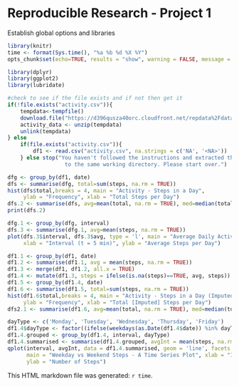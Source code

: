 Reproducible Research - Project 1
=================================
Establish global options and libraries
```r
library(knitr)
time <- format(Sys.time(), "%a %b %d %X %Y")
opts_chunk$set(echo=TRUE, results = "show", warning = FALSE, message = FALSE)
```
```r
library(dplyr)
library(ggplot2)
library(lubridate)
```

```r
#check to see if the file exists and if not then get it
if(!file.exists("activity.csv")){ 
    tempdata<-tempfile() 
    download.file("https://d396qusza40orc.cloudfront.net/repdata%2Fdata%2Factivity.zip", tempdata) 
    activity_data <- unzip(tempdata) 
    unlink(tempdata) 
} else 
    if(file.exists("activity.csv")){
        df1 <- read.csv("activity.csv", na.strings = c('NA', '<NA>'))
    } else stop("You haven't followed the instructions and extracted the raw data and the code
                  to the same working directory. Please start over.")
```

```r
dfg <- group_by(df1, date) 
dfs <- summarise(dfg, total=sum(steps, na.rm = TRUE)) 
hist(dfs$total,breaks = 4, main = "Activity - Steps in a Day",
     ylab = "Frequency", xlab = "Total Steps per Day")
dfs.2 <- summarise(dfs, avg=mean(total, na.rm = TRUE), med=median(total))
print(dfs.2)
```

```r
dfg.1 <- group_by(dfg, interval)
dfs.3 <- summarise(dfg.1, avg=mean(steps, na.rm = TRUE)) 
plot(dfs.3$interval, dfs.3$avg, type = 'l', main = "Average Daily Activity ",
     xlab = "Interval (t = 5 min)", ylab = "Average Steps per Day")
```

```r
df1.1 <- group_by(df1, date)
df1.2 <- summarise(df1.1, avg = mean(steps, na.rm = TRUE))
df1.3 <- merge(df1, df1.2, all.x = TRUE)
df1.4 <- mutate(df1.3, steps = ifelse(is.na(steps)==TRUE, avg, steps))
df1.5 <- group_by(df1.4, date)
df1.6 <- summarise(df1.5, total=sum(steps, na.rm = TRUE)) 
hist(df1.6$total,breaks = 4, main = "Activity - Steps in a Day (Imputed Data)",
     ylab = "Frequency", xlab = "Total [Imputed] Steps per Day")
dfs2.1 <- summarise(df1.6, avg=mean(total, na.rm = TRUE), med=median(total))
```
```r
dayType <- c('Monday', 'Tuesday', 'Wednesday', 'Thursday', 'Friday') 
df1.4$dayType <- factor((ifelse(weekdays(as.Date(df1.4$date)) %in% dayType,'weekday', 'weekend'))) 
df1.4.grouped <- group_by(df1.4, interval, dayType) 
df1.4.summarised <- summarise(df1.4.grouped, avgInt = mean(steps, na.rm = TRUE))
qplot(interval, avgInt, data = df1.4.summarised, geom = 'line', facets = dayType ~ ., 
      main = "Weekday vs Weekend Steps - A Time Series Plot", xlab = "Interval ((t) = 5min)",
      ylab = "Number of Steps")
```

This HTML markdown file was generated: `r time`.

